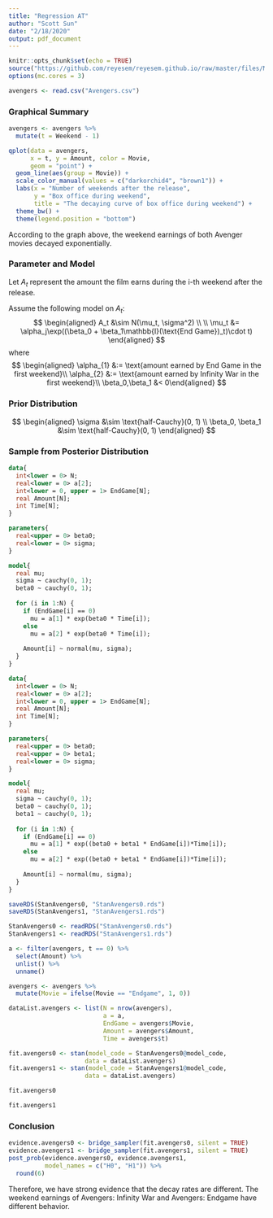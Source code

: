 ---
title: "Regression AT"
author: "Scott Sun"
date: "2/18/2020"
output: pdf_document
---

```{r setup, include=FALSE}
knitr::opts_chunk$set(echo = TRUE)
source("https://github.com/reyesem/reyesem.github.io/raw/master/files/MA483/MA483Setup.R")
options(mc.cores = 3)
```

```{r}
avengers <- read.csv("Avengers.csv")
```

### Graphical Summary

```{r, fig.width=5, fig.asp=0.6}
avengers <- avengers %>%
  mutate(t = Weekend - 1)

qplot(data = avengers,
      x = t, y = Amount, color = Movie,
      geom = "point") +
  geom_line(aes(group = Movie)) +
  scale_color_manual(values = c("darkorchid4", "brown1")) +
  labs(x = "Number of weekends after the release",
       y = "Box office during weekend",
       title = "The decaying curve of box office during weekend") +
  theme_bw() +
  theme(legend.position = "bottom")
```

According to the graph above, the weekend earnings of both Avenger movies decayed exponentially.

### Parameter and Model

Let $A_t$ represent the amount the film earns during the i-th weekend after the release.

Assume the following model on $A_t$:
$$
\begin{aligned}
A_t &\sim N(\mu_t, \sigma^2) \\
\\
\mu_t &= \alpha_j\exp((\beta_0 + \beta_1\mathbb{I}(\text{End Game})_t)\cdot t)
\end{aligned}
$$
where
$$
\begin{aligned}
\alpha_{1} &:=  \text{amount earned by End Game in the first weekend}\\
\alpha_{2} &:=  \text{amount earned by Infinity War in the first weekend}\\
\beta_0,\beta_1 &< 0\end{aligned}
$$

### Prior Distribution

$$
\begin{aligned}
\sigma &\sim \text{half-Cauchy}(0, 1) \\
\beta_0, \beta_1 &\sim \text{half-Cauchy}(0, 1)
\end{aligned}
$$

### Sample from Posterior Distribution

```{stan output.var="StanAvengers0", eval=FALSE}
data{
  int<lower = 0> N;
  real<lower = 0> a[2];
  int<lower = 0, upper = 1> EndGame[N];
  real Amount[N];
  int Time[N];
}

parameters{
  real<upper = 0> beta0;
  real<lower = 0> sigma;
}

model{
  real mu;
  sigma ~ cauchy(0, 1);
  beta0 ~ cauchy(0, 1);
  
  for (i in 1:N) {
    if (EndGame[i] == 0)
      mu = a[1] * exp(beta0 * Time[i]);
    else
      mu = a[2] * exp(beta0 * Time[i]);
    
    Amount[i] ~ normal(mu, sigma);
  }
}
```


```{stan output.var="StanAvengers1", eval=FALSE}
data{
  int<lower = 0> N;
  real<lower = 0> a[2];
  int<lower = 0, upper = 1> EndGame[N];
  real Amount[N];
  int Time[N];
}

parameters{
  real<upper = 0> beta0;
  real<upper = 0> beta1;
  real<lower = 0> sigma;
}

model{
  real mu;
  sigma ~ cauchy(0, 1);
  beta0 ~ cauchy(0, 1);
  beta1 ~ cauchy(0, 1);
  
  for (i in 1:N) {
    if (EndGame[i] == 0)
      mu = a[1] * exp((beta0 + beta1 * EndGame[i])*Time[i]);
    else
      mu = a[2] * exp((beta0 + beta1 * EndGame[i])*Time[i]);
    
    Amount[i] ~ normal(mu, sigma);
  }
}
```

```{r, eval=FALSE}
saveRDS(StanAvengers0, "StanAvengers0.rds")
saveRDS(StanAvengers1, "StanAvengers1.rds")
```

```{r}
StanAvengers0 <- readRDS("StanAvengers0.rds")
StanAvengers1 <- readRDS("StanAvengers1.rds")
```

```{r}
a <- filter(avengers, t == 0) %>%
  select(Amount) %>%
  unlist() %>%
  unname()

avengers <- avengers %>%
  mutate(Movie = ifelse(Movie == "Endgame", 1, 0))

dataList.avengers <- list(N = nrow(avengers),
                          a = a,
                          EndGame = avengers$Movie,
                          Amount = avengers$Amount,
                          Time = avengers$t)
```

```{r}
fit.avengers0 <- stan(model_code = StanAvengers0@model_code,
                     data = dataList.avengers)
fit.avengers1 <- stan(model_code = StanAvengers1@model_code,
                     data = dataList.avengers)
```

```{r}
fit.avengers0
```

```{r}
fit.avengers1
```

\pagebreak

### Conclusion
```{r}
evidence.avengers0 <- bridge_sampler(fit.avengers0, silent = TRUE)
evidence.avengers1 <- bridge_sampler(fit.avengers1, silent = TRUE)
post_prob(evidence.avengers0, evidence.avengers1,
          model_names = c("H0", "H1")) %>%
  round(6)
```

Therefore, we have strong evidence that the decay rates are different. The weekend earnings of Avengers: Infinity War and Avengers: Endgame have different behavior.